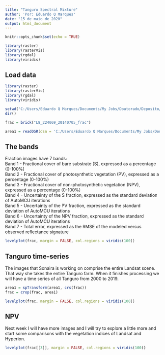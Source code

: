 ```yaml
---
title: "Tanguro Spectral Mixture"
author: 'Por: Eduardo Q Marques'
date: "15 de maio de 2020"
output: html_document
---
```


```r
knitr::opts_chunk$set(echo = TRUE)

library(raster)
library(rasterVis)
library(rgdal)
library(viridis)
```

## Load data

```r
library(raster)
library(rasterVis)
library(rgdal)
library(viridis)

setwd('C:/Users/Eduardo Q Marques/Documents/My Jobs/Doutorado/Deposito/Banco de Dados Tanguro/Fraction_Landsat')
dir()

frac = brick("L8_224069_20140705_frac")

area1 = readOGR(dsn = 'C:/Users/Eduardo Q Marques/Documents/My Jobs/Doutorado/Deposito/Banco de Dados Tanguro/Shapes', layer = 'Polygon_A_B_C')
```

## The bands

Fraction images have 7 bands:<br/>
Band 1 - Fractional cover of bare substrate (S), expressed as a percentage (0-100%)<br/>
Band 2 - Fractional cover of photosynthetic vegetation (PV), expressed as a percentage (0-100%)<br/>
Band 3 - Fractional cover of non-photosynthetic vegetation (NPV), expressed as a percentage (0-100%)<br/>
Band 4 - Uncertainty of the S fraction, expressed as the standard deviation of AutoMCU iterations<br/>
Band 5 - Uncertainty of the PV fraction, expressed as the standard deviation of AutoMCU iterations<br/>
Band 6 - Uncertainty of the NPV fraction, expressed as the standard deviation of AutoMCU iterations<br/>
Band 7 - Total error, expressed as the RMSE of the modeled versus observed reflectance signature

```r
levelplot(frac, margin = FALSE, col.regions = viridis(100))
```

## Tanguro time-series

The images that Sonaira is working on comprise the entire Landsat scene. That way she takes the entire Tanguro farm. When it finishes processing we will have a time series of all Tanguro from 2000 to 2019.

```r
area1 = spTransform(area1, crs(frac))
frac = crop(frac, area1)

levelplot(frac, margin = FALSE, col.regions = viridis(100))
```

## NPV

Next week I will have more images and I will try to explore a little more and start some comparisons with the vegetation indices of Landsat and Hyperion.

```r
levelplot(frac[[3]], margin = FALSE, col.regions = viridis(100))
```